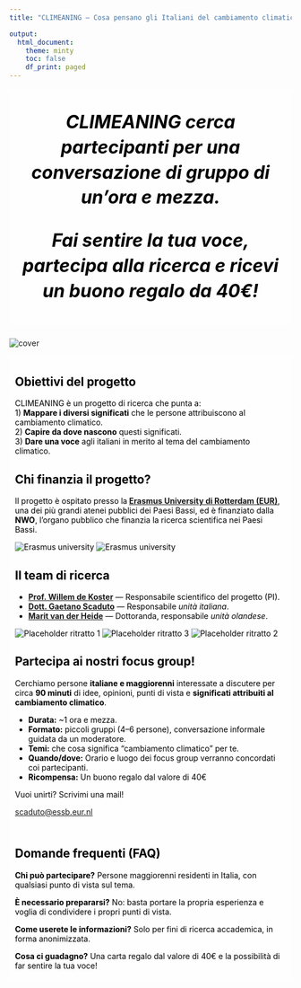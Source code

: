 ```yaml
---
title: "CLIMEANING — Cosa pensano gli Italiani del cambiamento climatico?"

output:
  html_document:
    theme: minty
    toc: false
    df_print: paged
---
```


```{=html}
<style>
  body {
    background-image: url("/CLIMEANING/background.jpg");
    background-attachment: fixed;
    background-size: cover;
    background-repeat: no-repeat;
  }

  /* intro callout */
  .text-background {
    background-color: rgba(255, 255, 255, 0.6);
    color: black;
    padding: 5px 10px;
    display: inline-block;
  }

  /* make the cards transparent and slightly wider */
  .grid > .card {
    background-color: rgba(255, 255, 255, 0.8); /* transparency */
    box-shadow: 0 4px 12px rgba(0,0,0,0.15);    /* optional soft shadow */
    border: none;
    padding: 1rem;
    border-radius: 12px;
  }

  /* widen the grid container itself */
  .grid {
    max-width: 1200px;     /* adjust as needed */
    margin-left: auto;
    margin-right: auto;
    gap: 1.5rem;           /* spacing between cards */
  }

  /* responsive columns: 1 on phone, 2 on tablet, 3 on desktop */
  @media (max-width: 640px) {
    .grid { grid-template-columns: 1fr; }
  }
  @media (min-width: 641px) and (max-width: 1024px) {
    .grid { grid-template-columns: repeat(2, 1fr); }
  }
  @media (min-width: 1025px) {
    .grid { grid-template-columns: repeat(3, 1fr); }
  }
  
  /* Mobile fixes */
  @media (max-width: 640px) {
    /* Make the intro box use the full width on phones */
    .text-background {
      display: block;       /* was inline-block */
      width: 100%;
      box-sizing: border-box;
      padding: 10px 12px;   /* keep the nice padded look */
    }

    /* Let each column take the full width when stacked */
    .columns > .column {
      width: 100% !important;
    }

    /* Center and size the photo nicely on mobile */
    .hero-photo {
      display: block;
      margin: 0.5rem auto 1rem;                 /* center */
      width: clamp(220px, 70vw, 360px);         /* responsive width */
      height: auto;
    }
  }
  
  .intro-line{
  font-style: italic;
  text-align: center;
  font-size: clamp(1.2rem, 1rem + 2vw, 2rem); /* ~20–32px responsive */
  line-height: 1.4;
  margin: 1rem auto 1.5rem;
  max-width: 900px; /* keeps it readable on wide screens */
  display: block;
}

</style>
```

::: {.intro-line .text-background}
**CLIMEANING cerca partecipanti per una conversazione di gruppo di un'ora e mezza.**

**Fai sentire la tua voce, partecipa alla ricerca e ricevi un buono regalo da 40€!**
:::

![](cover.jpg){alt="cover" fig-align="center"}

::::::::: text-background
::: section
<h2>Obiettivi del progetto</h2>

<p>CLIMEANING è un progetto di ricerca che punta a:<br> 1) <strong>Mappare i diversi significati</strong> che le persone attribuiscono al cambiamento climatico.<br> 2) <strong>Capire da dove nascono</strong> questi significati.<br> 3) <strong>Dare una voce</strong> agli italiani in merito al tema del cambiamento climatico.</p>
:::

::: section
<h2>Chi finanzia il progetto?</h2>

<p class="quote">

Il progetto è ospitato presso la<strong> [Erasmus University di Rotterdam (EUR)](https://www.eur.nl/en)</strong>, una dei più grandi atenei pubblici dei Paesi Bassi, ed è finanziato dalla <strong>NWO</strong>, l'organo pubblico che finanzia la ricerca scientifica nei Paesi Bassi.

<img src="erasmus.jpg" alt="Erasmus university"/> <img src="nwo.jpg" alt="Erasmus university"/>

</p>

</ul>
:::

:::: section
<h2>Il team di ricerca</h2>

<ul>

<li><strong>[Prof. Willem de Koster](https://www.willemdekoster.nl/)</strong> — Responsabile scientifico del progetto (PI).</li>

<li><strong>[Dott. Gaetano Scaduto](https://gaetanoscaduto.quarto.pub/home/)</strong> — Responsabile <em>unità italiana</em>.</li>

<li><strong>[Marit van der Heide](https://www.eur.nl/people/marit-van-der-heide)</strong> — Dottoranda, responsabile <em>unità olandese</em>.</li>

</ul>

::: {.gallery aria-label="Galleria immagini del progetto (placeholder)"}
<!-- Sostituisci con i tuoi file -->

<img src="dekoster.jpg" alt="Placeholder ritratto 1"/> <img src="gaetano.jpg" alt="Placeholder ritratto 3"/> <img src="marit.jpg" alt="Placeholder ritratto 2"/>
:::

<p class="small-note">

</p>
::::

:::: {#dettagli .section}
<h2>Partecipa ai nostri focus group!</h2>

<p class="lead">

Cerchiamo persone <strong>italiane e maggiorenni</strong> interessate a discutere per circa <strong>90 minuti</strong> di idee, opinioni, punti di vista e <strong>significati attribuiti al cambiamento climatico</strong>.

</p>

<ul>

<li><strong>Durata:</strong> \~1 ora e mezza.</li>

<li><strong>Formato:</strong> piccoli gruppi (4–6 persone), conversazione informale guidata da un moderatore.</li>

<li><strong>Temi:</strong> che cosa significa “cambiamento climatico” per te.</li>

<li><strong>Quando/dove:</strong> Orario e luogo dei focus group verranno concordati coi partecipanti.</li>

<li><strong>Ricompensa:</strong> Un buono regalo dal valore di 40€</li>

</ul>

::: quote
Vuoi unirti? Scrivimi una mail!
:::

<p><a class="btn btn-primary btn-lg"
     href="mailto:scaduto@essb.eur.nl?subject=Interesse%20Focus%20Group%20CLIMEANING&body=Ciao%20Gaetano%2C%0Ami%20chiamo%20[Nome]%20e%20vorrei%20partecipare%20ai%20focus%20group.%0A%C2%B7%20Citt%C3%A0%3A%20%0A%C2%B7%20Disponibilit%C3%A0%3A%20%0A%C2%B7%20Contatto%20telefono%20(opz.)%3A%20%0A"
     aria-label="Invia email di interesse">scaduto\@essb.eur.nl</a></p>
::::
:::::::::

:::: text-background
::: section
<h2>Domande frequenti (FAQ)</h2>

<p><strong>Chi può partecipare?</strong> Persone maggiorenni residenti in Italia, con qualsiasi punto di vista sul tema.</p>

<p><strong>È necessario prepararsi?</strong> No: basta portare la propria esperienza e voglia di condividere i propri punti di vista.</p>

<p><strong>Come userete le informazioni?</strong> Solo per fini di ricerca accademica, in forma anonimizzata.</p>

<p><strong>Cosa ci guadagno?</strong> Una carta regalo dal valore di 40€ e la possibilità di far sentire la tua voce!</p>
:::
::::
